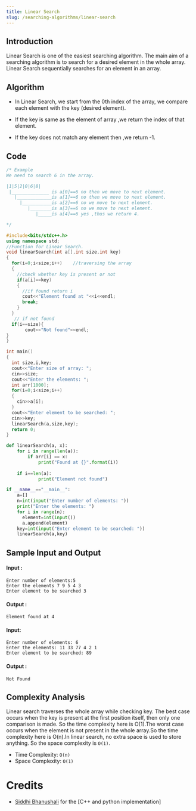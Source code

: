 ```yaml
---
title: Linear Search
slug: /searching-algorithms/linear-search
---
```


## Introduction 
Linear Search is one of the easiest searching algorithm.
The main aim of a searching algorithm is to search for a 
desired element in the whole array. Linear Search sequentially 
searches for an element in an array.

## Algorithm 
* In Linear Search, we start from the 0th index of the array,
we compare each element with the key (desired element).

* If the key is same as the element of array ,we return the index
of that element.

* If the key does not match any element then ,we return -1.

## Code
``` C++
/* Example
We need to search 6 in the array.

|1|5|2|0|6|8|     
 |______________ is a[0]==6 no then we move to next element.
   |_____________is a[1]==6 no then we move to next element.
     |___________is a[2]==6 no we move to next element. 
        |________is a[3]==6 no we move to next element.
           |_____is a[4]==6 yes ,thus we return 4.

*/

#include<bits/stdc++.h>
using namespace std;
//Function for Linear Search.
void linearSearch(int a[],int size,int key)
{
  for(i=0;i<size;i++)    //traversing the array
  {
    //check whether key is present or not
    if(a[i]==key)       
    {
      //if found return i
      cout<<"Element found at "<<i<<endl;
      break;       
    }
  }
   // if not found
  if(i==size){
       cout<<"Not found"<<endl;
}
}

int main()
{
  int size,i,key;
  cout<<"Enter size of array: ";
  cin>>size;
  cout<<"Enter the elements: ";
  int arr[1000];
  for(i=0;i<size;i++)
  {
    cin>>a[i];
  }
  cout<<"Enter element to be searched: ";
  cin>>key;  
  linearSearch(a,size,key);
  return 0;
}
```

``` python
def linearSearch(a, x):
    for i in range(len(a)):
        if arr[i] == x:
            print("Found at {}".format(i))
            
    if i==len(a):
            print("Element not found")

if __name__=="__main__":
    a=[]
    n=int(input("Enter number of elements: "))
    print("Enter the elements: ")
    for i in range(n):
      element=int(input())
      a.append(element)
    key=int(input("Enter element to be searched: "))
    linearSearch(a,key)

```

## Sample Input and Output 

#### Input :

```
Enter number of elements:5
Enter the elements 7 9 5 4 3 
Enter element to be searched 3
```
#### Output :
```
Element found at 4
```

#### Input: 

```
Enter number of elements: 6
Enter the elements: 11 33 77 4 2 1
Enter element to be searched: 89
```
#### Output :

```
Not Found

```

## Complexity Analysis

Linear search traverses the whole array while checking
key. The best case occurs when the key is present at the
first position itself, then only one comparison is made.
So the time complexity here is O(1).The worst case occurs 
when the element is not present in the whole array.So
the time complexity here is O(n).In linear search, 
no extra space is used to store anything. So the space complexity is `O(1)`.

* Time Complexity: `O(n)`
* Space Complexity: `O(1)`


# Credits
* [Siddhi Bhanushali](https://github.com/siddhi-244) for the [C++ and python  implementation]
